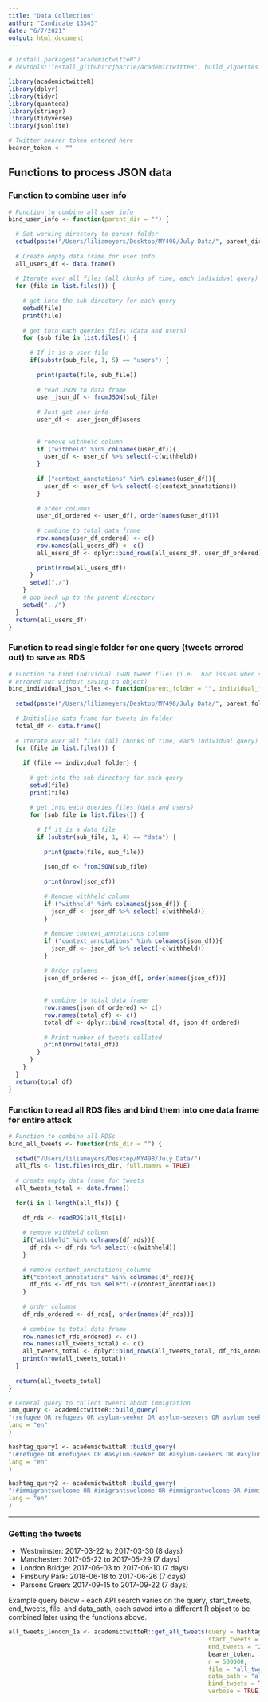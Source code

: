 ```yaml
---
title: "Data Collection"
author: "Candidate 13343"
date: "6/7/2021"
output: html_document
---
```


```r
# install.packages("academictwitteR")
# devtools::install_github("cjbarrie/academictwitteR", build_vignettes = TRUE)
```

```r
library(academictwitteR)
library(dplyr)
library(tidyr)
library(quanteda)
library(stringr)
library(tidyverse)
library(jsonlite)
```

```r
# Twitter bearer token entered here
bearer_token <- ""
```

## Functions to process JSON data 

### Function to combine user info 

```r
# Function to combine all user info
bind_user_info <- function(parent_dir = "") {
  
  # Set working directory to parent folder
  setwd(paste("/Users/liliameyers/Desktop/MY498/July Data/", parent_dir, sep = ""))  
  
  # Create empty data frame for user info
  all_users_df <- data.frame()
  
  # Iterate over all files (all chunks of time, each individual query)
  for (file in list.files()) {
    
    # get into the sub directory for each query
    setwd(file)
    print(file)
  
    # get into each queries files (data and users)
    for (sub_file in list.files()) {
    
      # If it is a user file 
      if(substr(sub_file, 1, 5) == "users") {
        
        print(paste(file, sub_file))
        
        # read JSON to data frame 
        user_json_df <- fromJSON(sub_file)
        
        # Just get user info
        user_df <- user_json_df$users
      
        
        # remove withheld column
        if ("withheld" %in% colnames(user_df)){
          user_df <- user_df %>% select(-c(withheld))
        }
        
        if ("context_annotations" %in% colnames(user_df)){
          user_df <- user_df %>% select(-c(context_annotations))
        }
        
        # order columns  
        user_df_ordered <- user_df[, order(names(user_df))]
  
        # combine to total data frame
        row.names(user_df_ordered) <- c()
        row.names(all_users_df) <- c()
        all_users_df <- dplyr::bind_rows(all_users_df, user_df_ordered)
        
        print(nrow(all_users_df))
      }
      setwd("./")
    }
    # pop back up to the parent directory
    setwd("../")
  }
  return(all_users_df)
}
```

### Function to read single folder for one query (tweets errored out) to save as RDS

```r
# Function to bind individual JSON tweet files (i.e., had issues when scraping and 
# errored out without saving to object)
bind_individual_json_files <- function(parent_folder = "", individual_folder = "") {
  
  setwd(paste("/Users/liliameyers/Desktop/MY498/July Data/", parent_folder, sep = ""))
  
  # Initialise data frame for tweets in folder
  total_df <- data.frame()
  
  # Iterate over all files (all chunks of time, each individual query)
  for (file in list.files()) {
    
    if (file == individual_folder) {
      
      # get into the sub directory for each query
      setwd(file)
      print(file)
      
      # get into each queries files (data and users)
      for (sub_file in list.files()) {
        
        # If it is a data file 
        if (substr(sub_file, 1, 4) == "data") {
          
          print(paste(file, sub_file))
          
          json_df <- fromJSON(sub_file)
          
          print(nrow(json_df))
          
          # Remove withheld column
          if ("withheld" %in% colnames(json_df)) {
            json_df <- json_df %>% select(-c(withheld))
          }
          
          # Remove context_annotations column
          if ("context_annotations" %in% colnames(json_df)){
            json_df <- json_df %>% select(-c(withheld))
          }
          
          # Order columns  
          json_df_ordered <- json_df[, order(names(json_df))]
          
          
          # combine to total data frame
          row.names(json_df_ordered) <- c()
          row.names(total_df) <- c()
          total_df <- dplyr::bind_rows(total_df, json_df_ordered)
          
          # Print number of tweets collated
          print(nrow(total_df))
        }
      }
    }
  }
  return(total_df)
}
```

### Function to read all RDS files and bind them into one data frame for entire attack

```r
# Function to combine all RDSs
bind_all_tweets <- function(rds_dir = "") {
  
  setwd("/Users/liliameyers/Desktop/MY498/July Data/")
  all_fls <- list.files(rds_dir, full.names = TRUE)
  
  # create empty data frame for tweets
  all_tweets_total <- data.frame()
  
  for(i in 1:length(all_fls)) {
    
    df_rds <- readRDS(all_fls[i])
    
    # remove withheld column
    if("withheld" %in% colnames(df_rds)){
      df_rds <- df_rds %>% select(-c(withheld))
    }
    
    # remove context_annotations_columns
    if("context_annotations" %in% colnames(df_rds)){
      df_rds <- df_rds %>% select(-c(context_annotations))
    }
    
    # order columns  
    df_rds_ordered <- df_rds[, order(names(df_rds))]
    
    # combine to total data frame
    row.names(df_rds_ordered) <- c()
    row.names(all_tweets_total) <- c()
    all_tweets_total <- dplyr::bind_rows(all_tweets_total, df_rds_ordered)
    print(nrow(all_tweets_total))
  }
  
  return(all_tweets_total)
}
```

```r
# General query to collect tweets about immigration
imm_query <- academictwitteR::build_query(
"(refugee OR refugees OR asylum-seeker OR asylum-seekers OR asylum seeker OR asylum seekers OR asylumseeker OR asylumseekers OR seeking asylum OR seek asylum OR sought asylum OR migrant OR migrants OR migration OR immigrant OR immigrants OR immigration OR emigrant OR emigrants OR emigration OR travel ban OR imigrant OR imigrants OR imigration OR close-border OR close-borders OR closeborder OR close border OR closeborders OR close borders OR restrict borders OR deportation OR open-border OR open-borders OR openborder OR open border OR openborders OR open borders OR cross-channel OR cross channel OR crosschannel OR foreign worker OR foreign workers OR foreign visa OR foreign visas OR worker visa OR worker visas OR worker permit OR worker permits OR first-generation OR first generation OR firstgeneration OR second-generation OR second generation OR secondgeneration OR third-generation OR third generation OR thirdgeneration)",
lang = "en"
)

hashtag_query1 <- academictwitteR::build_query(
"(#refugee OR #refugees OR #asylum-seeker OR #asylum-seekers OR #asylumseeker OR #asylumseekers OR #seekingasylum OR #seekasylum OR #soughtasylum OR #migrant OR #migrants OR #migration OR #immigrant OR #immigrants OR #immigration OR #emigrant OR #emigrants OR #emigration OR #travelban OR #imigrant OR #imigrants OR #imigration OR #close-border OR #close-borders OR #closeborder OR #closeborders OR #restrictborders OR #deportation OR #open-border OR #open-borders OR #openborder OR #openborders OR #cross-channel OR #crosschannel OR #foreignworker OR #foreignworkers OR #foreignvisa OR #foreignvisas OR #workervisa OR #workervisas OR #workerpermit OR #workerpermits OR #first-generation OR #firstgeneration OR #second-generation OR #secondgeneration OR #third-generation OR #thirdgeneration OR #banmigrants OR #banimmigrants OR #banemigrants OR #banimigrants OR #banmigration OR #banimmigration OR #banemigration OR #banimigration OR #deportimmigrants OR #deportmigrants OR #moredeportation)",
lang = "en"
)

hashtag_query2 <- academictwitteR::build_query(
"(#immigrantswelcome OR #imigrantswelcome OR #immigrantwelcome OR #immigrantswelcomehere OR #allimmigrantswelcome OR #allimmigrantwelcome OR #allimigrantswelcome OR #migrantswelcome OR #migrantwelcome OR #migrantswelcomehere OR #allmigrantswelcome OR #allmigrantwelcome OR #refugeeswelcome OR #refugeewelcome OR #refugeeswelcomehere OR #allrefugeeswelcome OR #allrefugeewelcome OR #immigrantsnotwelcome OR #imigrantsnotwelcome OR #immigrantnotwelcome OR #immigrantsarenotwelcome OR #refugeesnotwelcome OR #refugeenotwelcome OR #refugeesarehumanbeings)",
lang = "en"
)
```

************************************************************************************************************
### Getting the tweets

- Westminster:   2017-03-22 to 2017-03-30 (8 days)
- Manchester:    2017-05-22 to 2017-05-29 (7 days)
- London Bridge: 2017-06-03 to 2017-06-10 (7 days)
- Finsbury Park: 2018-06-18 to 2017-06-26 (7 days)
- Parsons Green: 2017-09-15 to 2017-09-22 (7 days)

Example query below - each API search varies on the query, start_tweets, end_tweets, file, and data_path, each saved into a different R object to be combined later using the functions above. 

```r
all_tweets_london_1a <- academictwitteR::get_all_tweets(query = hashtag_query2,
                                                        start_tweets = "2017-06-18T12:00:00Z",
                                                        end_tweets = "2017-06-18T23:59:59Z",
                                                        bearer_token,
                                                        n = 500000,
                                                        file = "all_tweets_london_1a",
                                                        data_path = "all_tweets_london_data_1a/",
                                                        bind_tweets = TRUE,
                                                        verbose = TRUE)
```

